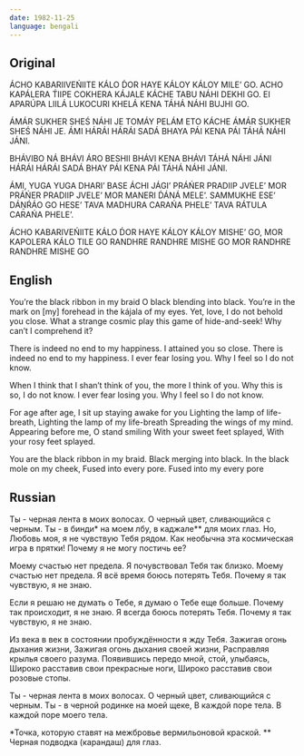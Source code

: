 ```yaml
---
date: 1982-11-25
language: bengali
---
```


## Original

ÁCHO KABARIIVEŃIITE KÁLO D́OR HAYE
KÁLOY KÁLOY MILE’ GO.
ACHO KAPÁLERA T́IIPE COKHERA KÁJALE
KÁCHE TABU NÁHI DEKHI GO.
EI APARÚPA LIILÁ LUKOCURI KHELÁ
KENA TÁHÁ NÁHI BUJHI GO.

ÁMÁR SUKHER SHEŚ NÁHI JE
TOMÁY PELÁM ETO KÁCHE
ÁMÁR SUKHER SHEŚ NÁHI JE.
ÁMI HÁRÁI HÁRÁI SADÁ BHAYA PÁI
KENA PÁI TÁHÁ NÁHI JÁNI.

BHÁVIBO NÁ BHÁVI ÁRO BESHII BHÁVI
KENA BHÁVI TÁHÁ NÁHI JÁNI
HÁRÁI HÁRÁI SADÁ BHAY PÁI
KENA PÁI TÁHÁ NÁHI JÁNI.

ÁMI, YUGA YUGA DHARI’ BASE ÁCHI JÁGI’
PRÁŃER PRADIIP JVELE’
MOR PRÁŃER PRADIIP JVELE’
MOR MANERI D́ÁNÁ MELE’.
SAMMUKHE ESE’ DÁṊŔÁO GO HESE’
TAVA MADHURA CARAŃA PHELE’
TAVA RÁTULA CARAŃA PHELE’.

ÁCHO KABARIVEŃIITE KÁLO D́OR HAYE
KÁLOY KÁLOY MISHE’ GO,
MOR KAPOLERA KÁLO TILE GO
RANDHRE RANDHRE MISHE GO
MOR RANDHRE RANDHRE MISHE GO

## English

You’re the black ribbon in my braid
O black blending into black.
You’re in the mark on [my] forehead
in the kájala of my eyes.
Yet, love, I do not behold you close.
What a strange cosmic
play this game of hide-and-seek!
Why can’t I comprehend it?

There is indeed no end to my happiness.
I attained you so close.
There is indeed no end to my happiness.
I ever fear losing you.
Why I feel so I do not know.

When I think that I shan’t think of you,
the more I think of you.
Why this is so, I do not know.
I ever fear losing you.
Why I feel so I do not know.

For age after age, I sit up staying awake for you
Lighting the lamp of life-breath,
Lighting the lamp of my  life-breath
Spreading the wings of my mind.
Appearing before me, O stand smiling
With your sweet feet splayed,
With your rosy feet splayed.

You are the black ribbon in my braid.
Black merging into black.
In the black mole on my cheek,
Fused into every pore.
Fused into my every pore

## Russian

Ты - черная лента в моих волосах.
О черный цвет, сливающийся с черным.
Ты - в бинди* на моем лбу,
в каджале** для моих глаз.
Но, Любовь моя, я не чувствую Тебя рядом.
Как необычна эта космическая игра в прятки!
Почему я не могу постичь ее?

Моему счастью нет предела.
Я почувствовал Тебя так близко.
Моему счастью нет предела.
Я всё время боюсь потерять Тебя.
Почему я так чувствую, я не знаю.

Если я решаю не думать о Тебе,
я думаю о Тебе еще больше.
Почему так происходит, я не знаю.
Я всегда боюсь потерять Тебя.
Почему я так чувствую, я не знаю.

Из века в век в состоянии пробуждённости
я жду Тебя.
Зажигая огонь дыхания жизни,
Зажигая огонь дыхания своей жизни,
Расправляя крылья своего разума.
Появившись передо мной, стой, улыбаясь,
Широко расставив свои прекрасные ноги,
Широко расставив свои розовые стопы.

Ты - черная лента в моих волосах.
О черный цвет, сливающийся с черным.
Ты - в черной родинке на моей щеке,
В каждой поре тела.
В каждой поре моего тела.

*Точка, которую ставят на
межбровье вермильоновой краской.
** Черная подводка (карандаш) для глаз.
